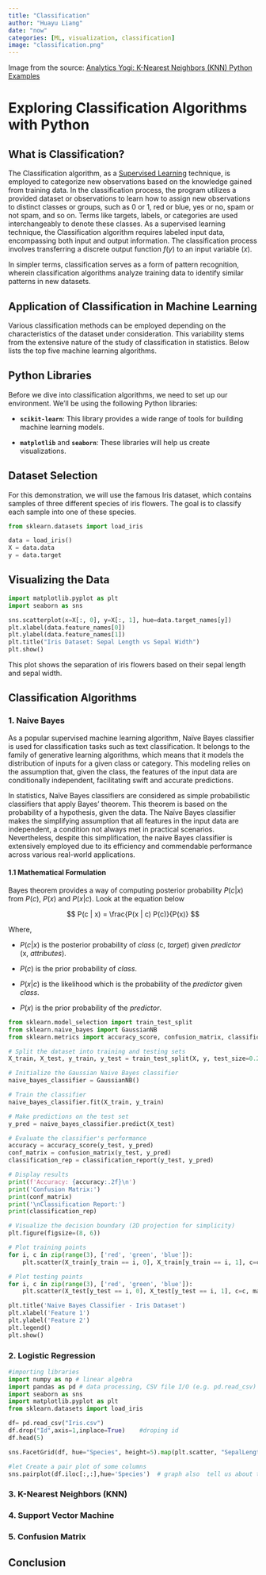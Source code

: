 ```yaml
---
title: "Classification"
author: "Huayu Liang"
date: "now"
categories: [ML, visualization, classification]
image: "classification.png"
---
```


Image from the source: [Analytics Yogi: K-Nearest Neighbors (KNN) Python Examples](https://vitalflux.com/k-nearest-neighbors-explained-with-python-examples/)

# Exploring Classification Algorithms with Python

## What is Classification?

The Classification algorithm, as a [Supervised Learning](https://en.wikipedia.org/wiki/Supervised_learning) technique, is employed to categorize new observations based on the knowledge gained from training data. In the classification process, the program utilizes a provided dataset or observations to learn how to assign new observations to distinct classes or groups, such as 0 or 1, red or blue, yes or no, spam or not spam, and so on. Terms like targets, labels, or categories are used interchangeably to denote these classes. As a supervised learning technique, the Classification algorithm requires labeled input data, encompassing both input and output information. The classification process involves transferring a discrete output function $f(y)$ to an input variable $(x)$.

In simpler terms, classification serves as a form of pattern recognition, wherein classification algorithms analyze training data to identify similar patterns in new datasets.

## Application of Classification in Machine Learning

Various classification methods can be employed depending on the characteristics of the dataset under consideration. This variability stems from the extensive nature of the study of classification in statistics. Below lists the top five machine learning algorithms.

## Python Libraries

Before we dive into classification algorithms, we need to set up our environment. We'll be using the following Python libraries:

-   **`scikit-learn`**: This library provides a wide range of tools for building machine learning models.

-   **`matplotlib`** and **`seaborn`**: These libraries will help us create visualizations.

## Dataset Selection

For this demonstration, we will use the famous Iris dataset, which contains samples of three different species of iris flowers. The goal is to classify each sample into one of these species.

```python
from sklearn.datasets import load_iris

data = load_iris()
X = data.data
y = data.target
```

## Visualizing the Data

```python
import matplotlib.pyplot as plt
import seaborn as sns

sns.scatterplot(x=X[:, 0], y=X[:, 1], hue=data.target_names[y])
plt.xlabel(data.feature_names[0])
plt.ylabel(data.feature_names[1])
plt.title("Iris Dataset: Sepal Length vs Sepal Width")
plt.show()
```

This plot shows the separation of iris flowers based on their sepal length and sepal width.

## Classification Algorithms

### 1. Naive Bayes

As a popular supervised machine learning algorithm, Naïve Bayes classifier is used for classification tasks such as text classification. It belongs to the family of generative learning algorithms, which means that it models the distribution of inputs for a given class or category. This modeling relies on the assumption that, given the class, the features of the input data are conditionally independent, facilitating swift and accurate predictions.

In statistics, Naïve Bayes classifiers are considered as simple probabilistic classifiers that apply Bayes' theorem. This theorem is based on the probability of a hypothesis, given the data. The Naïve Bayes classifier makes the simplifying assumption that all features in the input data are independent, a condition not always met in practical scenarios. Nevertheless, despite this simplification, the naive Bayes classifier is extensively employed due to its efficiency and commendable performance across various real-world applications.

#### 1.1 Ma**thematical Formulation**

Bayes theorem provides a way of computing posterior probability $P(c|x)$ from $P(c)$, $P(x)$ and $P(x|c)$. Look at the equation below

$$
P(c | x) = \frac{P(x | c) P(c)}{P(x)}
$$

Where,

-   $P(c|x)$ is the posterior probability of *class* (c, *target*) given *predictor* (x, *attributes*).

-   $P(c)$ is the prior probability of *class*.

-   $P(x|c)$ is the likelihood which is the probability of the *predictor* given *class*.

-   $P(x)$ is the prior probability of the *predictor*.

```python
from sklearn.model_selection import train_test_split
from sklearn.naive_bayes import GaussianNB
from sklearn.metrics import accuracy_score, confusion_matrix, classification_report

# Split the dataset into training and testing sets
X_train, X_test, y_train, y_test = train_test_split(X, y, test_size=0.2, random_state=42)

# Initialize the Gaussian Naive Bayes classifier
naive_bayes_classifier = GaussianNB()

# Train the classifier
naive_bayes_classifier.fit(X_train, y_train)

# Make predictions on the test set
y_pred = naive_bayes_classifier.predict(X_test)

# Evaluate the classifier's performance
accuracy = accuracy_score(y_test, y_pred)
conf_matrix = confusion_matrix(y_test, y_pred)
classification_rep = classification_report(y_test, y_pred)

# Display results
print(f'Accuracy: {accuracy:.2f}\n')
print('Confusion Matrix:')
print(conf_matrix)
print('\nClassification Report:')
print(classification_rep)

# Visualize the decision boundary (2D projection for simplicity)
plt.figure(figsize=(8, 6))

# Plot training points
for i, c in zip(range(3), ['red', 'green', 'blue']):
    plt.scatter(X_train[y_train == i, 0], X_train[y_train == i, 1], c=c, label=f'Class {i}', edgecolors='k')

# Plot testing points
for i, c in zip(range(3), ['red', 'green', 'blue']):
    plt.scatter(X_test[y_test == i, 0], X_test[y_test == i, 1], c=c, marker='x', s=150, linewidth=2)

plt.title('Naive Bayes Classifier - Iris Dataset')
plt.xlabel('Feature 1')
plt.ylabel('Feature 2')
plt.legend()
plt.show()
```

### 2. Logistic Regression

```python
#importing libraries 
import numpy as np # linear algebra
import pandas as pd # data processing, CSV file I/O (e.g. pd.read_csv)
import seaborn as sns
import matplotlib.pyplot as plt
from sklearn.datasets import load_iris

df= pd.read_csv("Iris.csv")
df.drop("Id",axis=1,inplace=True)    #droping id
df.head(5)
```

```python
sns.FacetGrid(df, hue="Species", height=5).map(plt.scatter, "SepalLengthCm", "SepalWidthCm").add_legend()
```

```python
#let Create a pair plot of some columns 
sns.pairplot(df.iloc[:,:],hue='Species')  # graph also  tell us about the the realationship between the two columns
```

### 3. **K-Nearest Neighbors (KNN)**

### 4. Support Vector Machine

### 5. Confusion Matrix

## Conclusion
